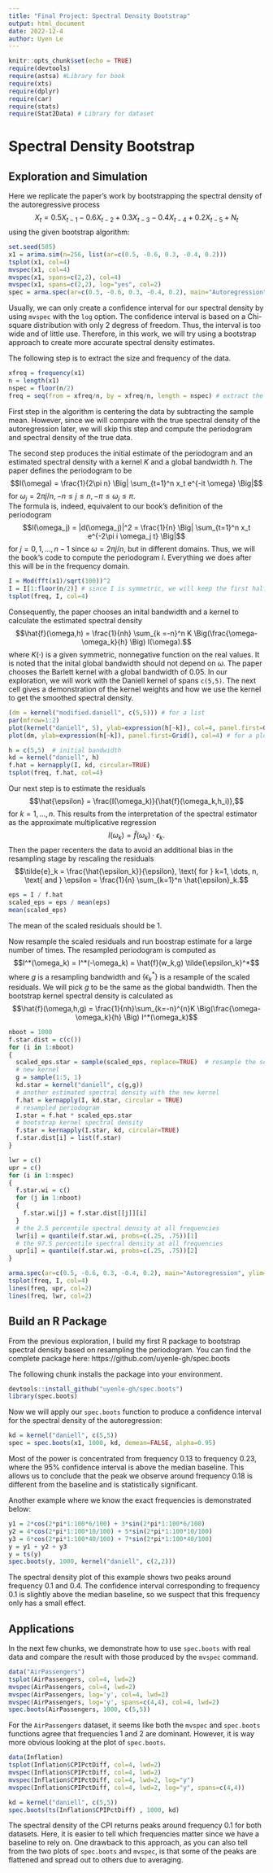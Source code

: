 ```yaml
---
title: "Final Project: Spectral Density Bootstrap"
output: html_document
date: 2022-12-4
author: Uyen Le 
---
```


```r
knitr::opts_chunk$set(echo = TRUE)
require(devtools)
require(astsa) #Library for book
require(xts)
require(dplyr)
require(car)
require(stats)
require(Stat2Data) # Library for dataset
```

# Spectral Density Bootstrap 

## Exploration and Simulation 

Here we replicate the paper's work by bootstrapping the spectral density of the autoregressive process 
$$X_t = 0.5X_{t-1} - 0.6X_{t-2} + 0.3X_{t-3} - 0.4X_{t-4} + 0.2X_{t-5} + N_t$$
using the given bootstrap algorithm: 

```r
set.seed(505)
x1 = arima.sim(n=256, list(ar=c(0.5, -0.6, 0.3, -0.4, 0.2)))
tsplot(x1, col=4)
mvspec(x1, col=4)
mvspec(x1, spans=c(2,2), col=4)
mvspec(x1, spans=c(2,2), log="yes", col=2)
spec = arma.spec(ar=c(0.5, -0.6, 0.3, -0.4, 0.2), main="Autoregression")
```

Usually, we can only create a confidence interval for our spectral density by using `mvspec` with the `log` option. The confidence interval is based on a Chi-square distribution with only 2 degress of freedom. Thus, the interval is too wide and of little use. Therefore, in this work, we will try using a bootstrap approach to create more accurate spectral density estimates. 

The following step is to extract the size and frequency of the data. 

```r
xfreq = frequency(x1)
n = length(x1)
nspec = floor(n/2)
freq = seq(from = xfreq/n, by = xfreq/n, length = nspec) # extract the frequency 
```

First step in the algorithm is centering the data by subtracting the sample mean. However, since we will compare with the true spectral density of the autoregression later, we will skip this step and compute the periodogram and spectral density of the true data. 

The second step produces the initial estimate of the periodogram and an estimated spectral density with a kernel $K$ and a global bandwidth $h$. The paper defines the periodogram to be 
$$I(\omega) = \frac{1}{2\pi n} \Big| \sum_{t=1}^n x_t e^{-it \omega} \Big|$$ 
for $\omega_j = 2\pi j/n, -n \leq j \leq n, -\pi \leq \omega_j\leq \pi$.  
The formula is, indeed, equivalent to our book's definition of the periodogram
$$I(\omega_j) = |d(\omega_j)|^2 = \frac{1}{n} \Big| \sum_{t=1}^n x_t e^{-2\pi i \omega_j t} \Big|$$
for $j = 0,1,\dots, n-1$ since $\omega = 2\pi j/n$, but in different domains. Thus, we will the book's code to compute the periodogram $I$. Everything we does after this will be in the frequency domain. 

```r
I = Mod(fft(x1)/sqrt(100))^2
I = I[1:floor(n/2)] # since I is symmetric, we will keep the first half
tsplot(freq, I, col=4)
```
Consequently, the paper chooses an inital bandwidth and a kernel to calculate the estimated spectral density 
$$\hat{f}(\omega,h) = \frac{1}{nh} \sum_{k =-n}^n K \Big(\frac{\omega-\omega_k}{h} \Big) I(\omega).$$
where $K(\cdot)$ is a given symmetric, nonnegative function on the real values. It is noted that the inital global bandwidth should not depend on $\omega$. The paper chooses the Barlett kernel with a global bandwidth of 0.05. In our exploration, we will work with the Daniell kernel of spans `c(5,5)`. The next cell gives a demonstration of the kernel weights and how we use the kernel to get the smoothed spectral density. 

```r
(dm = kernel("modified.daniell", c(5,5))) # for a list 
par(mfrow=1:2)
plot(kernel("daniell", 5), ylab=expression(h[~k]), col=4, panel.first=Grid(nxm=5))
plot(dm, ylab=expression(h[~k]), panel.first=Grid(), col=4) # for a plot 
```

```r
h = c(5,5)  # initial bandwidth 
kd = kernel("daniell", h) 
f.hat = kernapply(I, kd, circular=TRUE)
tsplot(freq, f.hat, col=4)
```

Our next step is to estimate the residuals 
$$\hat{\epsilon} = \frac{I(\omega_k)}{\hat{f}(\omega_k,h_i)},$$
for $k = 1, \dots, n$. This results from the interpretation of the spectral estimator as the approximate multiplicative regression 
$$I(\omega_k) = \hat{f}(\omega_k) \cdot \epsilon_k.$$
Then the paper recenters the data to avoid an additional bias in the resampling stage by rescaling the residuals 
$$\tilde{e}_k = \frac{\hat{\epsilon_k}}{\epsilon}, \text{ for } k=1, \dots, n, \text{ and } \epsilon = \frac{1}{n} \sum_{k=1}^n \hat{\epsilon}_k.$$ 

```r
eps = I / f.hat
scaled_eps = eps / mean(eps)
mean(scaled_eps)
```

The mean of the scaled residuals should be 1. 

Now resample the scaled residuals and run boostrap estimate for a large number of times. 
The resampled periodogram is computed as 
$$I^*(\omega_k) = I^*(-\omega_k) = \hat{f}(w_k,g) \tilde{\epsilon_k}^*$$ 
where $g$ is a resampling bandwidth and $\{\epsilon_k^*\}$ is a resample of the scaled residuals. We will pick $g$ to be the same as the global bandwidth. Then the bootstrap kernel spectral density is calculated as
$$\hat{f}(\omega,h,g) = \frac{1}{nh}\sum_{k=-n}^{n}K \Big(\frac{\omega-\omega_k}{h} \Big) I^*(\omega_k)$$

```r
nboot = 1000
f.star.dist = c(c())
for (i in 1:nboot)
{
  scaled_eps.star = sample(scaled_eps, replace=TRUE)  # resample the scaled residuals 
  # new kernel 
  g = sample(1:5, 1)
  kd.star = kernel("daniell", c(g,g))
  # another estimated spectral density with the new kernel
  f.hat = kernapply(I, kd.star, circular = TRUE)
  # resampled periodogram
  I.star = f.hat * scaled_eps.star
  # bootstrap kernel spectral density
  f.star = kernapply(I.star, kd, circular=TRUE)
  f.star.dist[i] = list(f.star)
}

lwr = c()
upr = c()
for (i in 1:nspec)
{
  f.star.wi = c()
  for (j in 1:nboot)
  {
    f.star.wi[j] = f.star.dist[[j]][i]
  }
  # the 2.5 percentile spectral density at all frequencies
  lwr[i] = quantile(f.star.wi, probs=c(.25, .75))[1]
  # the 97.5 percentile spectral density at all frequencies
  upr[i] = quantile(f.star.wi, probs=c(.25, .75))[2]
}
```


```r
arma.spec(ar=c(0.5, -0.6, 0.3, -0.4, 0.2), main="Autoregression", ylim=c(0, max(upr,max(spec$spec))))
tsplot(freq, I, col=4)
lines(freq, upr, col=2)
lines(freq, lwr, col=2)
```

## Build an R Package

From the previous exploration, I build my first R package to bootstrap spectral density based on resampling the periodogram. You can find the complete package here: https://github.com/uyenle-gh/spec.boots

The following chunk installs the package into your environment. 

```r
devtools::install_github("uyenle-gh/spec.boots")
library(spec.boots)
```

Now we will apply our `spec.boots` function to produce a confidence interval for the spectral density of the autoregression: 

```r
kd = kernel("daniell", c(5,5))
spec = spec.boots(x1, 1000, kd, demean=FALSE, alpha=0.95)
```

Most of the power is concentrated from frequency 0.13 to frequency 0.23, where the 95% confidence interval is above the median baseline. This allows us to conclude that the peak we observe around frequency 0.18 is different from the baseline and is statistically significant. 

Another example where we know the exact frequencies is demonstrated below:

```r
y1 = 2*cos(2*pi*1:100*6/100) + 3*sin(2*pi*1:100*6/100)
y2 = 4*cos(2*pi*1:100*10/100) + 5*sin(2*pi*1:100*10/100)
y3 = 6*cos(2*pi*1:100*40/100) + 7*sin(2*pi*1:100*40/100)
y = y1 + y2 + y3
y = ts(y)
spec.boots(y, 1000, kernel("daniell", c(2,2)))
```

The spectral density plot of this example shows two peaks around frequency 0.1 and 0.4. The confidence interval corresponding to frequency 0.1 is slightly above the median baseline, so we suspect that this frequency only has a small effect. 

## Applications

In the next few chunks, we demonstrate how to use `spec.boots` with real data and compare the result with those produced by the `mvspec` command. 

```r
data("AirPassengers")
tsplot(AirPassengers, col=4, lwd=2)
mvspec(AirPassengers, col=4, lwd=2)
mvspec(AirPassengers, log='y', col=4, lwd=2)
mvspec(AirPassengers, log='y', spans=c(4,4), col=4, lwd=2)
spec.boots(AirPassengers, 1000, c(5,5))
```

For the `AirPassengers` dataset, it seems like both the `mvspec` and `spec.boots` functions agree that frequencies 1 and 2 are dominant. However, it is way more obvious looking at the plot of `spec.boots`. 

```r
data(Inflation)
tsplot(Inflation$CPIPctDiff, col=4, lwd=2)
mvspec(Inflation$CPIPctDiff, col=4, lwd=2)
mvspec(Inflation$CPIPctDiff, col=4, lwd=2, log="y")
mvspec(Inflation$CPIPctDiff, col=4, lwd=2, log="y", spans=c(4,4))

kd = kernel("daniell", c(5,5))
spec.boots(ts(Inflation$CPIPctDiff) , 1000, kd)
```

The spectral density of the CPI returns peaks around frequency 0.1 for both datasets. Here, it is easier to tell which frequencies matter since we have a baseline to rely on. One drawback to this approach, as you can also tell from the two plots of `spec.boots` and `mvspec`, is that some of the peaks are flattened and spread out to others due to averaging. 

